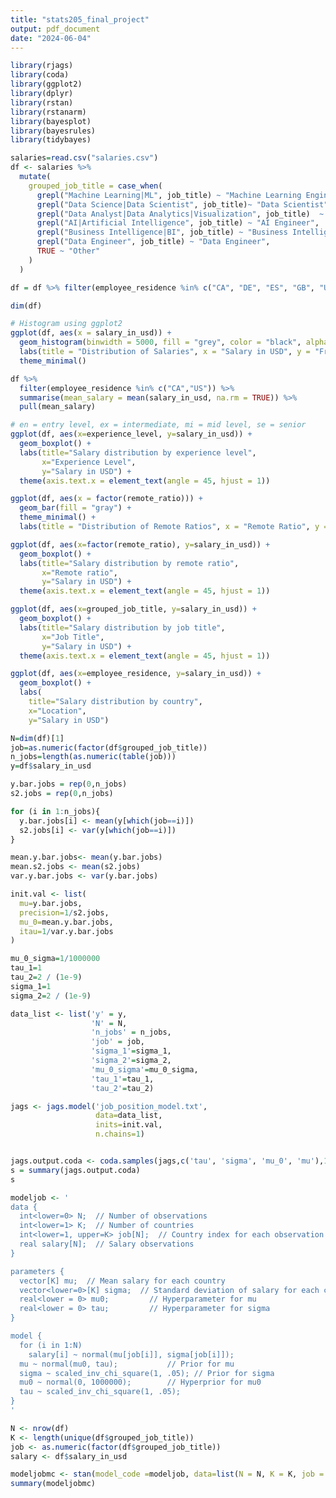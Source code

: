 ```yaml
---
title: "stats205_final_project"
output: pdf_document
date: "2024-06-04"
---
```


```r
library(rjags)
library(coda)
library(ggplot2)
library(dplyr)
library(rstan)
library(rstanarm)
library(bayesplot)
library(bayesrules)
library(tidybayes)
```



```r
salaries=read.csv("salaries.csv")
df <- salaries %>%
  mutate(
    grouped_job_title = case_when(
      grepl("Machine Learning|ML", job_title) ~ "Machine Learning Engineer",
      grepl("Data Science|Data Scientist", job_title)~ "Data Scientist",
      grepl("Data Analyst|Data Analytics|Visualization", job_title)  ~ "Data Analyst",
      grepl("AI|Artificial Intelligence", job_title) ~ "AI Engineer",
      grepl("Business Intelligence|BI", job_title) ~ "Business Intelligence",
      grepl("Data Engineer", job_title) ~ "Data Engineer",
      TRUE ~ "Other"
    )
  )

df = df %>% filter(employee_residence %in% c("CA", "DE", "ES", "GB", "US"))
```




```r
dim(df)
```

```r
# Histogram using ggplot2
ggplot(df, aes(x = salary_in_usd)) +
  geom_histogram(binwidth = 5000, fill = "grey", color = "black", alpha = 0.7) +
  labs(title = "Distribution of Salaries", x = "Salary in USD", y = "Frequency") +
  theme_minimal()
```
```r
df %>%
  filter(employee_residence %in% c("CA","US")) %>%
  summarise(mean_salary = mean(salary_in_usd, na.rm = TRUE)) %>%
  pull(mean_salary)
```


```r
# en = entry level, ex = intermediate, mi = mid level, se = senior
ggplot(df, aes(x=experience_level, y=salary_in_usd)) +
  geom_boxplot() +
  labs(title="Salary distribution by experience level",
       x="Experience Level",
       y="Salary in USD") +
  theme(axis.text.x = element_text(angle = 45, hjust = 1))
```

```r
ggplot(df, aes(x = factor(remote_ratio))) +
  geom_bar(fill = "gray") +
  theme_minimal() +
  labs(title = "Distribution of Remote Ratios", x = "Remote Ratio", y = "Count")
```

```r
ggplot(df, aes(x=factor(remote_ratio), y=salary_in_usd)) +
  geom_boxplot() +
  labs(title="Salary distribution by remote ratio",
       x="Remote ratio",
       y="Salary in USD") +
  theme(axis.text.x = element_text(angle = 45, hjust = 1))
```


```r
ggplot(df, aes(x=grouped_job_title, y=salary_in_usd)) +
  geom_boxplot() +
  labs(title="Salary distribution by job title",
       x="Job Title",
       y="Salary in USD") +
  theme(axis.text.x = element_text(angle = 45, hjust = 1))
```

```r
ggplot(df, aes(x=employee_residence, y=salary_in_usd)) +
  geom_boxplot() +
  labs(
    title="Salary distribution by country",
    x="Location",
    y="Salary in USD")
```
```r
N=dim(df)[1]
job=as.numeric(factor(df$grouped_job_title))
n_jobs=length(as.numeric(table(job)))
y=df$salary_in_usd
```

```r
y.bar.jobs = rep(0,n_jobs)
s2.jobs = rep(0,n_jobs)

for (i in 1:n_jobs){
  y.bar.jobs[i] <- mean(y[which(job==i)])
  s2.jobs[i] <- var(y[which(job==i)])
}

mean.y.bar.jobs<- mean(y.bar.jobs)
mean.s2.jobs <- mean(s2.jobs)
var.y.bar.jobs <- var(y.bar.jobs)

init.val <- list(
  mu=y.bar.jobs,
  precision=1/s2.jobs,
  mu_0=mean.y.bar.jobs,
  itau=1/var.y.bar.jobs
)

mu_0_sigma=1/1000000
tau_1=1
tau_2=2 / (1e-9)
sigma_1=1
sigma_2=2 / (1e-9)

data_list <- list('y' = y,
                  'N' = N,
                  'n_jobs' = n_jobs,
                  'job' = job,
                  'sigma_1'=sigma_1,
                  'sigma_2'=sigma_2,
                  'mu_0_sigma'=mu_0_sigma,
                  'tau_1'=tau_1,
                  'tau_2'=tau_2)
```


```r
jags <- jags.model('job_position_model.txt',
                   data=data_list,
                   inits=init.val,
                   n.chains=1)


jags.output.coda <- coda.samples(jags,c('tau', 'sigma', 'mu_0', 'mu'),10000)
s = summary(jags.output.coda)
s
```

```r
modeljob <- '
data {
  int<lower=0> N;  // Number of observations
  int<lower=1> K;  // Number of countries
  int<lower=1, upper=K> job[N];  // Country index for each observation
  real salary[N];  // Salary observations
}

parameters {
  vector[K] mu;  // Mean salary for each country
  vector<lower=0>[K] sigma;  // Standard deviation of salary for each country
  real<lower = 0> mu0;         // Hyperparameter for mu
  real<lower = 0> tau;         // Hyperparameter for sigma
}

model {
  for (i in 1:N)
    salary[i] ~ normal(mu[job[i]], sigma[job[i]]);
  mu ~ normal(mu0, tau);           // Prior for mu
  sigma ~ scaled_inv_chi_square(1, .05); // Prior for sigma
  mu0 ~ normal(0, 1000000);        // Hyperprior for mu0
  tau ~ scaled_inv_chi_square(1, .05);
}
'

N <- nrow(df)
K <- length(unique(df$grouped_job_title))
job <- as.numeric(factor(df$grouped_job_title))
salary <- df$salary_in_usd

modeljobmc <- stan(model_code =modeljob, data=list(N = N, K = K, job = job, salary = salary), iter = 5000*2, chains = 1)
summary(modeljobmc)
```


